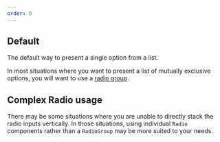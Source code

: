 ```yaml
---
order: 0
---
```



## Default

The default way to present a single option from a list.

In most situations where you want to present a list of mutually exclusive options, you will want to use a [radio group](/components/radio/radio-group/examples).

<Example Component={RadioDefault} packageName="@atlaskit/radio" />

## Complex Radio usage

There may be some situations where you are unable to directly stack the radio inputs vertically. In those situations, using individual `Radio` components rather than a `RadioGroup` may be more suited to your needs.

<Example Component={RadioInTable} packageName="@atlaskit/radio" />
